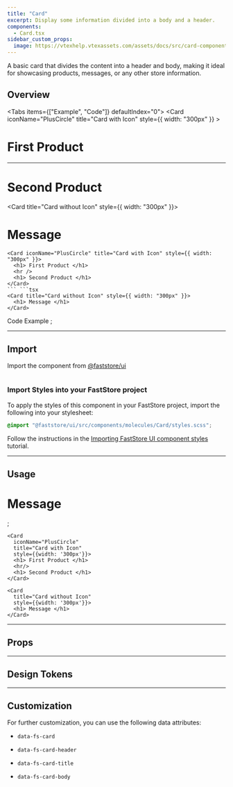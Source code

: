 ```yaml
---
title: "Card"
excerpt: Display some information divided into a body and a header.
components:
  - Card.tsx
sidebar_custom_props:
  image: https://vtexhelp.vtexassets.com/assets/docs/src/card-component___555627b06a9b8f6dfd0056637576dc8d.png
---
```


A basic card that divides the content into a header and body, making it ideal for showcasing products, messages, or any other store information.

## Overview

<Tabs items={["Example", "Code"]} defaultIndex="0">
  <Tab>
    <OverviewSection>
      <Card
        iconName="PlusCircle"
        title="Card with Icon"
        style={{ width: "300px" }}
      >
        <h1> First Product </h1>
        <hr />
        <h1> Second Product </h1>
      </Card>
    </OverviewSection>
    <OverviewSection>
      <Card title="Card without Icon" style={{ width: "300px" }}>
        <h1> Message </h1>
      </Card>
    </OverviewSection>
  </Tab>
  ```tsx
  <Card iconName="PlusCircle" title="Card with Icon" style={{ width: "300px" }}>
    <h1> First Product </h1>
    <hr />
    <h1> Second Product </h1>
  </Card>
  ``` ```tsx
  <Card title="Card without Icon" style={{ width: "300px" }}>
    <h1> Message </h1>
  </Card>
  ```
  <Tab>Code Example</Tab>
</Tabs>;

---

## Import

Import the component from [@faststore/ui](https://developers.vtex.com/docs/guides/faststore/components-index)

```tsx
```

### Import Styles into your FastStore project

To apply the styles of this component in your FastStore project, import the following into your stylesheet:

```scss copy
@import "@faststore/ui/src/components/molecules/Card/styles.scss";
```

Follow the instructions in the [Importing FastStore UI component styles](/docs/customizing/importing-styles-to-faststore-ui-components) tutorial.

---

## Usage

<OverviewSection>
  <Card title="Card without Icon" style={{ width: "300px" }}>
    <h1> Message </h1>
  </Card>
</OverviewSection>;

```tsx
<Card
  iconName="PlusCircle"
  title="Card with Icon"
  style={{width: '300px'}}>
  <h1> First Product </h1>
  <hr/>
  <h1> Second Product </h1>
</Card>
```

```tsx
<Card
  title="Card without Icon"
  style={{width: '300px'}}>
  <h1> Message </h1>
</Card>
```

---

## Props

<ComponentPropsSection component="Card" />

---

## Design Tokens

<TokenTable>
  <TokenRow token="--fs-card-border-radius" value="var(--fs-border-radius)" />
  <TokenRow token="--fs-card-border-width" value="var(--fs-border-width)" />
  <TokenRow
    token="--fs-card-border-color"
    value="var(--fs-border-color-light)"
    isColor
  />
  <TokenDivider />
  <TokenRow token="--fs-card-header-padding" value="var(--fs-spacing-3)" />
  <TokenRow
    token="--fs-card-header-bkg-color"
    value="var(--fs-color-neutral-bkg)"
    isColor
  />
  <TokenRow
    token="--fs-card-header-font-weight"
    value="var(--fs-text-weight-bold)"
  />
  <TokenRow
    token="--fs-card-header-icon-color"
    value="var(--fs-color-main-2)"
    isColor
  />
  <TokenDivider />
  <TokenRow token="--fs-card-body-padding" value="var(--fs-spacing-3)" />
</TokenTable>

---

## Customization

For further customization, you can use the following data attributes:

- `data-fs-card`

- `data-fs-card-header`

- `data-fs-card-title`

- `data-fs-card-body`
